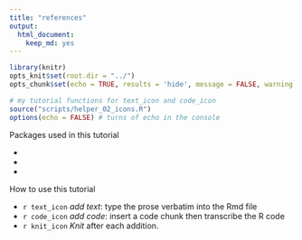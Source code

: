 ```yaml
---
title: "references"
output:
  html_document:
    keep_md: yes
---
```


```r
library(knitr)
opts_knit$set(root.dir = "../")
opts_chunk$set(echo = TRUE, results = 'hide', message = FALSE, warning = FALSE)
```

```r
# my tutorial functions for text_icon and code_icon
source("scripts/helper_02_icons.R")
options(echo = FALSE) # turns of echo in the console
```

Packages used in this tutorial  

- 
- 
- 

How to use this tutorial 

- `r text_icon` *add text*: type the prose verbatim into the Rmd file 
- `r code_icon` *add code*: insert a code chunk then transcribe the R code 
- `r knit_icon` *Knit* after each addition. 

